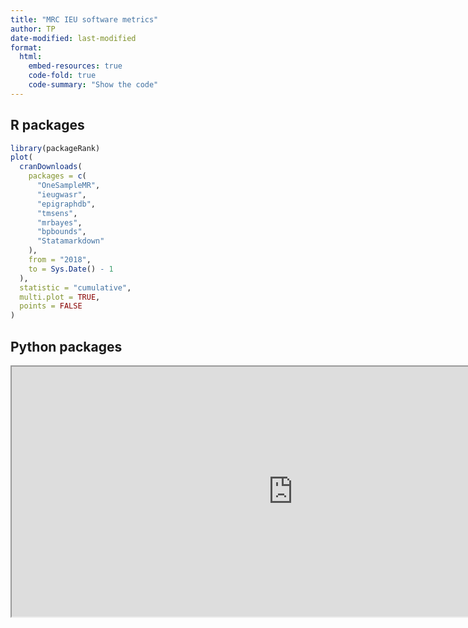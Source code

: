 ```yaml
---
title: "MRC IEU software metrics"
author: TP
date-modified: last-modified
format:
  html:
    embed-resources: true
    code-fold: true
    code-summary: "Show the code"
---
```


## R packages

```r
library(packageRank)
plot(
  cranDownloads(
    packages = c(
      "OneSampleMR",
      "ieugwasr",
      "epigraphdb",
      "tmsens",
      "mrbayes",
      "bpbounds",
      "Statamarkdown"
    ),
    from = "2018",
    to = Sys.Date() - 1
  ),
  statistic = "cumulative",
  multi.plot = TRUE,
  points = FALSE
)
```

## Python packages

```{=html}
<iframe src="https://pypistats.org/packages/ieugwaspy" width="900" height="400"></iframe>
```
